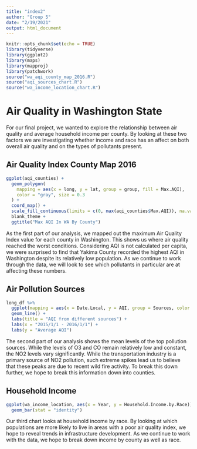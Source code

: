 ```yaml
---
title: "index2"
author: "Group 5"
date: "2/19/2021"
output: html_document
---
```

```r
knitr::opts_chunk$set(echo = TRUE)
library(tidyverse)
library(ggplot2)
library(maps)
library(mapproj)
library(patchwork)
source("wa_aqi_county_map_2016.R")
source("aqi_sources_chart.R")
source("wa_income_location_chart.R")

```
# Air Quality in Washington State
For our final project, we wanted to explore the relationship between air quality and average household income per county. By looking at these two factors we are investigating whether income and race has an affect on both overall air quality and on the types of pollutants present. 

## Air Quality Index County Map 2016
```r
ggplot(aqi_counties) +
  geom_polygon(
    mapping = aes(x = long, y = lat, group = group, fill = Max.AQI),
    color = "gray", size = 0.3
  ) +
  coord_map() +
  scale_fill_continuous(limits = c(0, max(aqi_counties$Max.AQI)), na.value = "white", low="green", high="brown") +
  blank_theme +
  ggtitle("Max AQI In WA By County")
```
As the first part of our analysis, we mapped out the maximum Air Quality Index value for each county in Washington. This shows us where air quality reached the worst conditions. Considering AQI is not calculated per capita, we were surprised to find that Yakima County recorded the highest AQI in Washington despite its relatively low population. As we continue to work through the data, we will look to see which pollutants in particular are at affecting these numbers.  

## Air Pollution Sources 
```r
long_df %>% 
  ggplot(mapping = aes(x = Date.Local, y = AQI, group = Sources, color = Sources)) +
  geom_line() +
  labs(title = "AQI from different sources") +
  labs(x = "2015/1/1 - 2016/1/1") +
  labs(y = "Average AQI")
```
The second part of our analysis shows the mean levels of the top pollution sources. While the levels of O3 and CO remain relatively low and constant, the NO2 levels vary significantly. While the transportation industry is a primary source of NO2 pollution, such extreme spikes lead us to believe that these peaks are due to recent wild fire activity. To break this down  further, we hope to break this information down into counties.  

## Household Income 
```r
ggplot(wa_income_location, aes(x = Year, y = Household.Income.by.Race)) +
  geom_bar(stat = "identity")
```
Our third chart looks at household income by race. By looking at which populations are more likely to live in areas with a poor air quality index, we hope to reveal trends in infrastructure development. As we continue to work with the data, we hope to break down income by county as well as race.